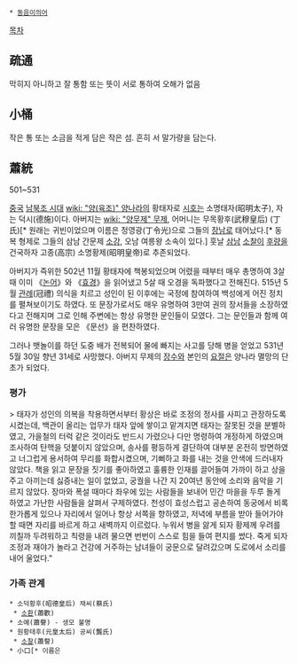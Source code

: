  * [[동음이의어]]

[[목차]]
== 疏通 ==
막히지 아니하고 잘 통함 또는 뜻이 서로 통하여 오해가 없음

== 小桶 == 
작은 통 또는 소금을 적게 담은 작은 섬. 흔히 서 말가량을 담는다.

== 蕭統 ==
501~531

[[중국]] [[남북조 시대]] [[wiki: "양(육조)" 양나라]]의 황태자로 [[시호]]는 소명태자(昭明太子), 자는 덕시(德施)이다. 아버지는 [[wiki: "양무제" 무제]], 어머니는 무목황후(武穆皇后) (丁氏)[* 원래는 귀빈이었으며 이름은 정영광(丁令光)으로 그들의 [[장남]]로 태어났다.[* 동복 형제로 그들의 삼남 간문제 [[소강]], 오남 여릉왕 소속이 있다.] 훗날 [[삼남]] [[소찰]]이 [[후량]]을 건국하자 고종(高宗) 소명황제(昭明皇帝)로 추존되었다.

아버지가 즉위한 502년 11월 황태자에 책봉되었으며 어렸을 때부터 매우 총명하여 3살 때 이미 《[[논어]]》와 《[[효경]]》을 읽어냈고 5살 때 오경을 독파했다고 전해진다. 515년 5월 [[관례]](冠禮) 의식을 치르고 성인이 된 이후에는 국정에 참여하여 백성에게 어진 정치를 펼쳐보이기도 하였다. 또 문장가로서도 매우 유명하여 3만여 권의 장서들을 소장하였다고 전해지며 그로 인해 주변에는 항상 유명한 문인들이 모였다. 그는 문인들과 함께 여러 유명한 문장을 모은 《문선》을 편찬하였다.

그러나 뱃놀이를 하던 도중 배가 전복되어 물에 빠지는 사고를 당해 병을 얻었고 531년 5월 30일 향년 31세로 사망했다. 아버지 무제의 [[장수]]와 본인의 [[요절]]은 양나라 멸망의 단초가 되었다.

=== 평가 ===
> 태자가 성인의 의복을 착용하면서부터 황상은 바로 조정의 정사를 사피고 관장하도록 시켰는데, 백관이 올리는 업무가 태자 앞에 쌓이고 맡겨지면 태자는 잘못된 것을 분별하였고, 가을철의 터럭 같은 것이라도 반드시 가렸으나 다만 명령하여 개정하게 하였으며 조사하여 탄핵을 덧붙이지 않았으며, 송사를 평등하게 결단하여 대부분 온전히 방면하였고 너그럽게 용서하여 무리를 화합시켰으며, 기뻐하고 화를 내는 것을 안색에 드러내자 않았다. 책을 읽고 문장을 짓기를 좋아하였고 훌륭한 인재를 끌어들여 가까이 하고 상을 주고 아끼는데 싫증내는 일이 없었고, 궁궐을 나간 지 20여년 동안에 소리와 음악을 기르지 않았다. 장마와 폭설 때마다 좌우에 있는 사람들을 보내어 민간 마을을 두루 돌게 하였고 가난한 사람들을 살펴서 구제하였다. 천성이 효성스럽고 공손하여 동궁에서 비록 한가롭게 있으나 자리에서 일어나 항상 서쪽을 향하였고, 저녁에 부름을 받아 들어가야 할 때면 자리를 바르게 하고 새벽까지 이르렀다. 누워서 병을 앓게 되자 황제께 우려를 끼칠까 두려워하고 칙령을 내려 물으면 번번이 스스로 힘을 들여 편지를 썼다. 죽게 되자 조정과 재야가 놀라고 건강에 거주하는 남녀들이 궁문으로 달려갔으며 도로에서 소리를 내어 울었다."

=== 가족 관계 ===
 * 소덕황후(昭德皇后) 채씨(蔡氏)
  * [[소환]](蕭歡)
 * 소예(蕭譽) - 생모 불명
 * 원황태후(元皇太后) 공씨(龔氏)
  * [[소찰]](蕭詧)
 * 小口[* 이름은 